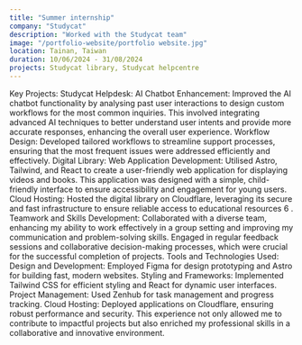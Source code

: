 ```yaml
---
title: "Summer internship"
company: "Studycat"
description: "Worked with the Studycat team"
image: "/portfolio-website/portfolio website.jpg"
location: Tainan, Taiwan
duration: 10/06/2024 - 31/08/2024
projects: Studycat library, Studycat helpcentre
---
```


Key Projects:
Studycat Helpdesk:
AI Chatbot Enhancement: Improved the AI chatbot functionality by analysing past user interactions to design custom workflows for the most common inquiries. This involved integrating advanced AI techniques to better understand user intents and provide more accurate responses, enhancing the overall user experience.
Workflow Design: Developed tailored workflows to streamline support processes, ensuring that the most frequent issues were addressed efficiently and effectively.
Digital Library:
Web Application Development: Utilised Astro, Tailwind, and React to create a user-friendly web application for displaying videos and books. This application was designed with a simple, child-friendly interface to ensure accessibility and engagement for young users.
Cloud Hosting: Hosted the digital library on Cloudflare, leveraging its secure and fast infrastructure to ensure reliable access to educational resources
6
.
Teamwork and Skills Development:
Collaborated with a diverse team, enhancing my ability to work effectively in a group setting and improving my communication and problem-solving skills.
Engaged in regular feedback sessions and collaborative decision-making processes, which were crucial for the successful completion of projects.
Tools and Technologies Used:
Design and Development: Employed Figma for design prototyping and Astro for building fast, modern websites.
Styling and Frameworks: Implemented Tailwind CSS for efficient styling and React for dynamic user interfaces.
Project Management: Used Zenhub for task management and progress tracking.
Cloud Hosting: Deployed applications on Cloudflare, ensuring robust performance and security.
This experience not only allowed me to contribute to impactful projects but also enriched my professional skills in a collaborative and innovative environment.